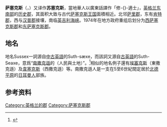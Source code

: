 {{noteTA
|G1=UK Places
|G2=Unit
}}
{{infobox  historic subdivision|
   |Name=              萨塞克斯郡（Sussex）
   |native_name =      Südsachsen
   |HQ=                [[奇切斯特|奇切斯特]]或[[刘易斯_(东萨塞克斯郡)|刘易斯]]
   |Government=        
   |Origin=            [[萨塞克斯王国|萨塞克斯王国]]
   |Status=            [[英格蘭的名譽郡|名誉郡]] (直至1974年)
   |Start=             [[历史郡|古代]]
   |End=               
   |Code=              SSX
   |CodeName=          [[查普曼码|查普曼码]]
   |Replace=           [[东萨塞克斯郡|东萨塞克斯郡]]和[[西萨塞克斯郡|西萨塞克斯郡]]
   |Motto=             We wunt be druv

   |Image=             
   |Map=               [[File:SussexBrit5.PNG|250px]]<br />古代萨塞克斯郡的范围
   |Arms=              
   |Civic=              

   |PopulationFirst=       272,340<ref name=pop>National Statistics - [http://www.statistics.gov.uk/census2001/bicentenary/pdfs/sussex.pdf 200 Years of the Census in Sussex]</ref>
   |PopulationFirstYear=   1831年
   |AreaFirst=             907,920[[英亩|英亩]] (3,674 km<sup>2</sup>)<ref name=pop/>
   |AreaFirstYear=         1831年
   |DensityFirst=          <br />0.3/[[英亩|英亩]]
   |DensityFirstYear=      1831年   

   |PopulationSecond=      602,255<ref name=pop/> 
   |PopulationSecondYear=  1901年
   |AreaSecond=            932,409英亩 (3,773 km<sup>2</sup>)<ref name=pop/>
   |AreaSecondYear=        1901年
   |DensitySecond=         <br />0.6/英亩
   |DensitySecondYear=     1901年

   |PopulationLast=        1,392,737<ref name=pop/>
   |PopulationLastYear=    1991年
   |AreaLast=              934,900英亩 (3,783 km<sup>2</sup>)<ref name=pop/>
   |AreaLastYear=          1991年
   |DensityLast=           <br />1.5/英亩
   |DensityLastYear=       1991年
}}

'''萨塞克斯'''（{{lang-en|Sussex}}，{{pron-en|ˈsʌsɨks}}）又译作'''苏塞克斯'''，當地華人以廣東話譯作「修-{}-適士」，[[英格兰|英格兰]][[英格兰东南部|东南部]]的[[历史郡|历史郡]]，其面积大致与古代[[萨塞克斯王国|萨塞克斯王国]]面積相近。北邻[[萨里郡|萨里郡]]，东有[[肯特郡|肯特郡]]，西与[[汉普郡|汉普郡]]接壤，南临[[英吉利海峡|英吉利海峡]]。1974年在地方政府重组后划分为[[西萨塞克斯郡|西萨塞克斯郡]]和[[东萨塞克斯郡|东萨塞克斯郡]]。

==地名==
地名Sussex一詞源自[[中古英語|中古英語]]的Suth-sæxe，而該詞又源自[[古英語|古英語]]的Suth-Seaxe，意爲“[[薩塞克斯王國|南撒克遜]]的（人民與土地）”。<ref name="WebNWCD">{{cite web|url=http://websters.yourdictionary.com/sussex|title=Sussex, Definition of Sussex from Webster's New World College Dictionary|publisher=Webster's New World College Dictionary|accessdate=30 January 2013|archive-date=2016-03-03|archive-url=https://web.archive.org/web/20160303203355/http://websters.yourdictionary.com/sussex|dead-url=no}}</ref>相似的地名例子還有[[埃塞克斯|埃塞克斯]]（東撒克遜）及[[韋塞克斯|韋塞克斯]]（西撒克遜）等。南撒克遜人是一支在5至6世紀間定居於[[北德平原|北德平原]]的[[日耳曼人|日耳曼人]]部族。

== 参考资料 ==
{{reflist}}

{{DEFAULTSORT:Sussex}}
[[Category:英格兰的郡|Category:英格兰的郡]]
[[Category:萨塞克斯郡|Category:萨塞克斯郡]]